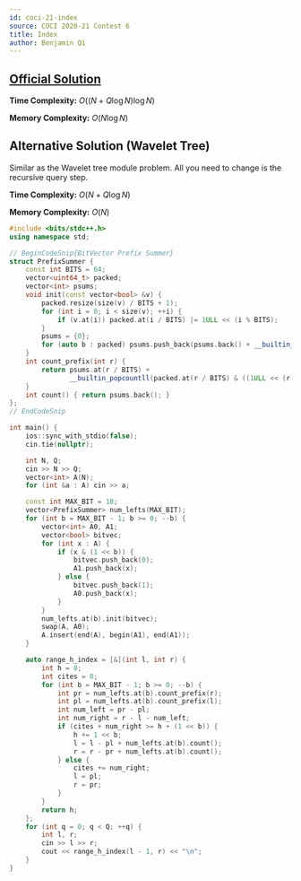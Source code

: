 ```yaml
---
id: coci-21-index
source: COCI 2020-21 Contest 6
title: Index
author: Benjamin Qi
---
```


## [Official Solution](https://hsin.hr/coci/archive/2020_2021/)

**Time Complexity:** $O((N+Q\log N)\log N)$

**Memory Complexity:** $O(N\log N)$

## Alternative Solution (Wavelet Tree)

Similar as the Wavelet tree module problem. All you need to change is the recursive
query step.

**Time Complexity:** $O(N+Q\log N)$

**Memory Complexity:** $O(N)$

```cpp
#include <bits/stdc++.h>
using namespace std;

// BeginCodeSnip{BitVector Prefix Summer}
struct PrefixSummer {
	const int BITS = 64;
	vector<uint64_t> packed;
	vector<int> psums;
	void init(const vector<bool> &v) {
		packed.resize(size(v) / BITS + 1);
		for (int i = 0; i < size(v); ++i) {
			if (v.at(i)) packed.at(i / BITS) |= 1ULL << (i % BITS);
		}
		psums = {0};
		for (auto b : packed) psums.push_back(psums.back() + __builtin_popcountll(b));
	}
	int count_prefix(int r) {
		return psums.at(r / BITS) +
		       __builtin_popcountll(packed.at(r / BITS) & ((1ULL << (r % BITS)) - 1));
	}
	int count() { return psums.back(); }
};
// EndCodeSnip

int main() {
	ios::sync_with_stdio(false);
	cin.tie(nullptr);

	int N, Q;
	cin >> N >> Q;
	vector<int> A(N);
	for (int &a : A) cin >> a;

	const int MAX_BIT = 18;
	vector<PrefixSummer> num_lefts(MAX_BIT);
	for (int b = MAX_BIT - 1; b >= 0; --b) {
		vector<int> A0, A1;
		vector<bool> bitvec;
		for (int x : A) {
			if (x & (1 << b)) {
				bitvec.push_back(0);
				A1.push_back(x);
			} else {
				bitvec.push_back(1);
				A0.push_back(x);
			}
		}
		num_lefts.at(b).init(bitvec);
		swap(A, A0);
		A.insert(end(A), begin(A1), end(A1));
	}

	auto range_h_index = [&](int l, int r) {
		int h = 0;
		int cites = 0;
		for (int b = MAX_BIT - 1; b >= 0; --b) {
			int pr = num_lefts.at(b).count_prefix(r);
			int pl = num_lefts.at(b).count_prefix(l);
			int num_left = pr - pl;
			int num_right = r - l - num_left;
			if (cites + num_right >= h + (1 << b)) {
				h += 1 << b;
				l = l - pl + num_lefts.at(b).count();
				r = r - pr + num_lefts.at(b).count();
			} else {
				cites += num_right;
				l = pl;
				r = pr;
			}
		}
		return h;
	};
	for (int q = 0; q < Q; ++q) {
		int l, r;
		cin >> l >> r;
		cout << range_h_index(l - 1, r) << "\n";
	}
}
```
